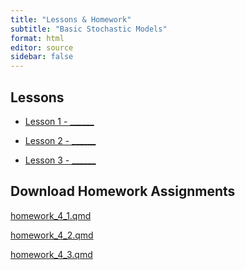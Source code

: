 ```yaml
---
title: "Lessons & Homework"
subtitle: "Basic Stochastic Models"
format: html
editor: source
sidebar: false
---
```


::: {.callout-tip icon=false}

## Lessons

-   [Lesson 1 - ______](chapter_4_lesson_1.html)

-   [Lesson 2 - ______](chapter_4_lesson_2.html)

-   [Lesson 3 - ______](chapter_4_lesson_3.html)


:::


::: {.callout-note icon=false}

## Download Homework Assignments

<!-- ## need to update href link to correct files when we get them -->


<a href="https://byuistats.github.io/timeseries/homework/homework_4_1.qmd.qmd" download="homework_4_1.qmd"> homework_4_1.qmd </a>

<a href="https://byuistats.github.io/timeseries/homework/homework_4_2.qmd.qmd" download="homework_4_2.qmd"> homework_4_2.qmd </a>

<a href="https://byuistats.github.io/timeseries/homework/homework_4_3.qmd.qmd" download="homework_4_3.qmd"> homework_4_3.qmd </a>

:::
